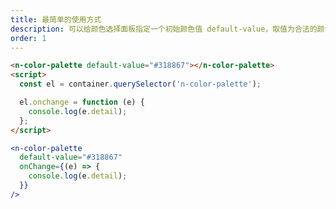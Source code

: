 ```yaml
---
title: 最简单的使用方式
description: 可以给颜色选择面板指定一个初始颜色值 default-value，取值为合法的颜色值。
order: 1
---
```


```html
<n-color-palette default-value="#318867"></n-color-palette>
<script>
  const el = container.querySelector('n-color-palette');

  el.onchange = function (e) {
    console.log(e.detail);
  };
</script>
```

```jsx
<n-color-palette
  default-value="#318867"
  onChange={(e) => {
    console.log(e.detail);
  }}
/>
```

